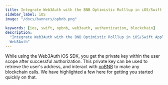 ```yaml
---
title: Integrate Web3Auth with the BNB Optimistic Rolllup in iOS/Swift Applications
sidebar_label: iOS
image: "/docs/banners/opbnb.png"

keywords: [ios, swift, opbnb, web3auth, authentication, blockchain]
description:
  "Integrate Web3Auth with the BNB Optimistic Rolllup in iOS/Swift Applications | Documentation -
  Web3Auth"
---
```



<SEO
  title="Integrate Web3Auth with the BNB Optimistic Rolllup in iOS/Swift Applications"
  description="Integrate Web3Auth with the BNB Optimistic Rolllup in iOS/Swift Applications | Documentation - Web3Auth"
  image="https://web3auth.io/docs/banners/opbnb.png"
  slug="/connect-blockchain/evm/opbnb/ios"
/>

While using the Web3Auth iOS SDK, you get the private key within the user scope after successful
authorization. This private key can be used to retrieve the user's address, and interact with
[opBNB](https://opbnb.bnbchain.org/) to make any blockchain calls. We have highlighted a few here
for getting you started quickly on that.

<EVMInteraction />
